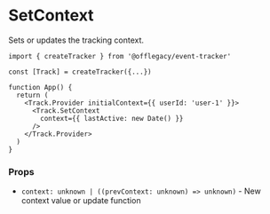 # SetContext

Sets or updates the tracking context.

```tsx
import { createTracker } from '@offlegacy/event-tracker'

const [Track] = createTracker({...})

function App() {
  return (
    <Track.Provider initialContext={{ userId: 'user-1' }}>
      <Track.SetContext
        context={{ lastActive: new Date() }}
      />
    </Track.Provider>
  )
}
```

### Props

- `context: unknown | ((prevContext: unknown) => unknown)` - New context value or update function
